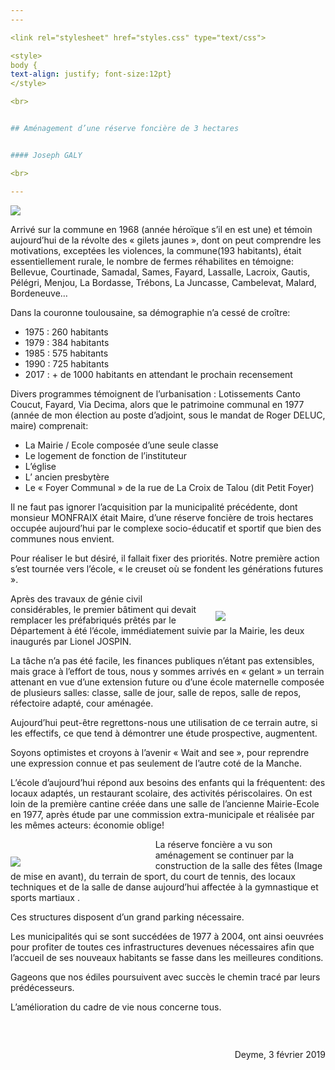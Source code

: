```yaml
---
---  

<link rel="stylesheet" href="styles.css" type="text/css">

<style>
body {
text-align: justify; font-size:12pt}
</style>

<br>  


## Aménagement d’une réserve foncière de 3 hectares 


#### Joseph GALY  

<br>

---  
```

<div style= "width:100%; top: 0px;margin-left: 0px">

![](nouveau-centre-1-salle.jpg) 

Arrivé sur la commune en 1968 (année héroïque s’il en est une) et témoin aujourd’hui de la révolte des « gilets jaunes », dont on peut comprendre les motivations, exceptées les violences, la commune(193 habitants), était essentiellement rurale, le nombre de fermes réhabilites en témoigne: Bellevue, Courtinade, Samadal, Sames, Fayard, Lassalle, Lacroix, Gautis, Pélégri, Menjou, La Bordasse, Trébons, La Juncasse, Cambelevat, Malard, Bordeneuve…

Dans la couronne toulousaine, sa démographie n’a cessé de croître:

 + 1975 : 260 habitants  
 + 1979 : 384 habitants  
 + 1985 : 575 habitants  
 + 1990 : 725 habitants  
 + 2017 : + de 1000 habitants en attendant le prochain recensement  
 
Divers programmes témoignent de l’urbanisation : Lotissements Canto Coucut, Fayard, Via Decima, alors que le patrimoine communal en 1977 (année de mon élection au poste d’adjoint, sous le mandat de Roger DELUC, maire) comprenait:

 + La Mairie / Ecole composée d'une seule classe  
 + Le logement de fonction de l’instituteur  
 + L’église  
 + L’ ancien presbytère  
 + Le « Foyer Communal » de la rue de La Croix de Talou (dit Petit Foyer)  
 
Il ne faut pas ignorer l’acquisition par la municipalité précédente, dont monsieur MONFRAIX était Maire, d’une réserve foncière de trois hectares occupée aujourd’hui  par le complexe socio-éducatif et sportif que bien des communes nous envient.

Pour réaliser le but désiré, il fallait fixer des priorités. Notre première action s’est tournée vers l’école, « le creuset où se fondent les générations futures ».

<div style= "float:right;position: relative; width:35%; top: 14px;margin-left: 20px">

![](Ecole.jpg) 
</div>

Après des travaux de génie civil considérables, le premier bâtiment qui devait remplacer les préfabriqués prêtés par le Département à été l’école, immédiatement suivie par la Mairie, les deux inaugurés par Lionel JOSPIN.

La tâche n’a pas été facile, les finances publiques n’étant pas extensibles, mais grace à l’effort de tous, nous y sommes arrivés en « gelant » un terrain attenant en vue d’une extension future ou d’une école maternelle composée de plusieurs salles: classe, salle de jour, salle de repos, salle de repos, réfectoire adapté, cour aménagée.

Aujourd’hui peut-être regrettons-nous une utilisation de ce terrain autre, si les effectifs, ce que tend à démontrer une étude prospective, augmentent.

Soyons optimistes et croyons à l’avenir « Wait and see », pour reprendre une expression connue et pas seulement de l’autre coté de la Manche.

L’école d’aujourd’hui répond aux besoins des enfants qui la fréquentent: des locaux adaptés, un restaurant scolaire, des activités périscolaires. On est loin de la première cantine créée dans une salle de l’ancienne Mairie-Ecole en 1977, après étude par une commission extra-municipale et réalisée par les mêmes acteurs: économie oblige!

<div style= "float:left;position: relative; width:42%; top: 14px;margin-right: 20px">

![](ensemble-socio...-2-et-ateliers-municipaux.jpg) 
</div>

La réserve foncière a vu son aménagement se continuer par la construction de la salle des fêtes (Image de mise en avant), du terrain de sport, du court de tennis, des locaux techniques et de la salle de danse aujourd’hui affectée à la gymnastique et sports martiaux .

Ces structures disposent d’un grand parking nécessaire.

Les municipalités qui se sont succédées de 1977 à 2004, ont ainsi oeuvrées pour profiter de toutes ces infrastructures devenues nécessaires afin que l’accueil de ses nouveaux habitants se fasse dans les meilleures conditions.

Gageons que nos édiles poursuivent avec succès le chemin tracé par leurs prédécesseurs.

L’amélioration du cadre de vie nous concerne tous.

<br> 

<div style= "float:right;position: relative;margin-left: 20px"> 
Deyme, 3 février 2019 
</div>

 

